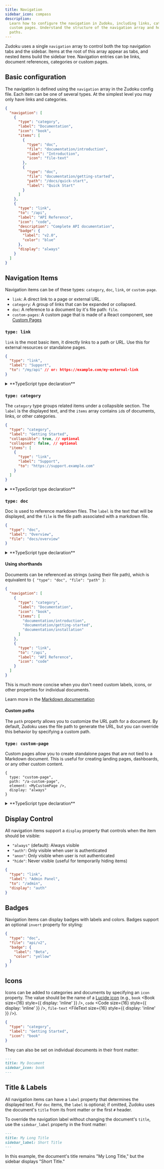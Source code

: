 ```yaml
---
title: Navigation
sidebar_icon: compass
description:
  Learn how to configure the navigation in Zudoku, including links, categories, documents, and
  custom pages. Understand the structure of the navigation array and how to use icons, labels, and
  paths.
---
```



Zudoku uses a single `navigation` array to control both the top navigation tabs and the sidebar.
Items at the root of this array appear as tabs, and nested items build the sidebar tree. Navigation
entries can be links, document references, categories or custom pages.

## Basic configuration

The navigation is defined using the `navigation` array in the Zudoku config file. Each item can be
one of several types. At the simplest level you may only have links and categories.

```json
{
  "navigation": [
    {
      "type": "category",
      "label": "Documentation",
      "icon": "book",
      "items": [
        {
          "type": "doc",
          "file": "documentation/introduction",
          "label": "Introduction",
          "icon": "file-text"
        },
        {
          "type": "doc",
          "file": "documentation/getting-started",
          "path": "/docs/quick-start",
          "label": "Quick Start"
        }
      ]
    },
    {
      "type": "link",
      "to": "/api",
      "label": "API Reference",
      "icon": "code",
      "description": "Complete API documentation",
      "badge": {
        "label": "v2.0",
        "color": "blue"
      },
      "display": "always"
    }
  ]
}
```

## Navigation Items

Navigation items can be of these types: `category`, `doc`, `link`, or `custom-page`.

- `link`: A direct link to a page or external URL.
- `category`: A group of links that can be expanded or collapsed.
- `doc`: A reference to a document by it's file path: `file`.
- `custom-pages`: A custom page that is made of a React component, see
  [Custom Pages](../guides/custom-pages.md)

### `type: link`

`link` is the most basic item, it directly links to a path or URL. Use this for external resources
or standalone pages.

```json
{
  "type": "link",
  "label": "Support",
  "to": "/my/api" // or: https://example.com/my-external-link
}
```

<details>
<summary>**TypeScript type declaration**</summary>
```ts
type NavigationLink = {
  type: "link";
  to: string;
  label: string;
  icon?: string; // Lucide icon name
  description?: string;
  badge?: {
    label: string;
    color: "green" | "blue" | "yellow" | "red" | "purple" | "indigo" | "gray" | "outline";
  };
  display?: "auth" | "anon" | "always" | "hide";
};
```
</details>

### `type: category`

The `category` type groups related items under a collapsible section. The `label` is the displayed
text, and the `items` array contains `id`s of documents, links, or other categories.

```json
{
  "type": "category",
  "label": "Getting Started",
  "collapsible": true, // optional
  "collapsed": false, // optional
  "items": [
    {
      "type": "link",
      "label": "Support",
      "to": "https://support.example.com"
    }
  ]
}
```

<details>
<summary>**TypeScript type declaration**</summary>

```ts
type NavigationCategory = {
  type: "category";
  icon?: string; // Lucide icon name
  items: Array<NavigationDoc | NavigationLink | NavigationCategory | NavigationCustomPage>;
  label: string;
  collapsible?: boolean;
  collapsed?: boolean;
  link?: string | { type: "doc"; file: string; label?: string };
  display?: "auth" | "anon" | "always" | "hide";
};
```

</details>

### `type: doc`

Doc is used to reference markdown files. The `label` is the text that will be displayed, and the
`file` is the file path associated with a markdown file.

```json
{
  "type": "doc",
  "label": "Overview",
  "file": "docs/overview"
}
```

<details>
<summary>**TypeScript type declaration**</summary>

```ts
type NavigationDoc = {
  type: "doc";
  file: string;
  path?: string;
  icon?: string;
  label?: string;
  badge?: {
    label: string;
    color: "green" | "blue" | "yellow" | "red" | "purple" | "indigo" | "gray" | "outline";
  };
  display?: "auth" | "anon" | "always" | "hide";
};
```

</details>

#### Using shorthands

Documents can be referenced as strings (using their file path), which is equivalent to
`{ "type": "doc", "file": "path" }`:

```json
{
  "navigation": [
    {
      "type": "category",
      "label": "Documentation",
      "icon": "book",
      "items": [
        "documentation/introduction",
        "documentation/getting-started",
        "documentation/installation"
      ]
    },
    {
      "type": "link",
      "to": "/api",
      "label": "API Reference",
      "icon": "code"
    }
  ]
}
```

This is much more concise when you don't need custom labels, icons, or other properties for
individual documents.

Learn more in the [Markdown documentation](/docs/markdown/overview)

#### Custom paths

The `path` property allows you to customize the URL path for a document. By default, Zudoku uses the
file path to generate the URL, but you can override this behavior by specifying a custom path.

### `type: custom-page`

Custom pages allow you to create standalone pages that are not tied to a Markdown document. This is
useful for creating landing pages, dashboards, or any other custom content.

```tsx
{
  type: "custom-page",
  path: "/a-custom-page",
  element: <MyCustomPage />,
  display: "always"
}
```

<details>
<summary>**TypeScript type declaration**</summary>

```ts
type NavigationCustomPage = {
  type: "custom-page";
  path: string;
  label?: string;
  element: any;
  icon?: string; // Lucide icon name
  badge?: {
    label: string;
    color: "green" | "blue" | "yellow" | "red" | "purple" | "indigo" | "gray" | "outline";
    invert?: boolean;
  };
  display?: "auth" | "anon" | "always" | "hide";
};
```

</details>

## Display Control

All navigation items support a `display` property that controls when the item should be visible:

- `"always"` (default): Always visible
- `"auth"`: Only visible when user is authenticated
- `"anon"`: Only visible when user is not authenticated
- `"hide"`: Never visible (useful for temporarily hiding items)

```json
{
  "type": "link",
  "label": "Admin Panel",
  "to": "/admin",
  "display": "auth"
}
```

## Badges

Navigation items can display badges with labels and colors. Badges support an optional `invert`
property for styling:

```json
{
  "type": "doc",
  "file": "api/v2",
  "badge": {
    "label": "Beta",
    "color": "yellow"
  }
}
```

## Icons

Icons can be added to categories and documents by specifying an `icon` property. The value should be
the name of a [Lucide icon](https://lucide.dev/icons) (e.g., `book` <Book size={16}
style={{ display: 'inline' }} />, `code` <Code size={16} style={{ display: 'inline' }} />,
`file-text` <FileText size={16} style={{ display: 'inline' }} />).

```json
{
  "type": "category",
  "label": "Getting Started",
  "icon": "book"
}
```

They can also be set on individual documents in their front matter:

```md
---
title: My Document
sidebar_icon: book
---
```

## Title & Labels

All navigation items can have a `label` property that determines the displayed text. For `doc`
items, the `label` is optional; if omitted, Zudoku uses the document's `title` from its front matter
or the first `#` header.

To override the navigation label without changing the document's `title`, use the `sidebar_label`
property in the front matter:

```md
---
title: My Long Title
sidebar_label: Short Title
---
```

In this example, the document's title remains "My Long Title," but the sidebar displays "Short
Title."
